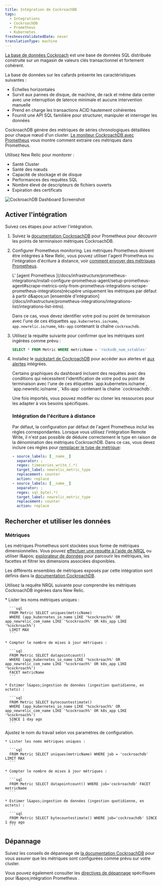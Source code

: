 ```yaml
---
title: Intégration de CockroachDB
tags:
  - Integrations
  - CockroachDB
  - Prometheus
  - Kubernetes
freshnessValidatedDate: never
translationType: machine
---
```


[La base de données Cockroach](https://www.cockroachlabs.com/docs/) est une base de données SQL distribuée construite sur un magasin de valeurs clés transactionnel et fortement cohérent.

La base de données sur les cafards présente les caractéristiques suivantes :

* Échelles horizontales
* Survit aux pannes de disque, de machine, de rack et même data center avec une interruption de latence minimale et aucune intervention manuelle
* Prend en charge les transactions ACID hautement cohérentes
* Fournit une API SQL familière pour structurer, manipuler et interroger les données

CockroachDB génère des métriques de séries chronologiques détaillées pour chaque nœud d&apos;un cluster. [Le moniteur CockroachDB avec Prometheus](https://www.cockroachlabs.com/docs/v22.1/monitor-cockroachdb-with-prometheus.html#before-you-begin) vous montre comment extraire ces métriques dans Prometheus.

Utilisez New Relic pour monitorer :

* Santé Cluster
* Santé des nœuds
* Capacité de stockage et de disque
* Performances des requêtes SQL
* Nombre élevé de descripteurs de fichiers ouverts
* Expiration des certificats

<img title="CockroachDB Dashboard" alt="CockroachDB Dashboard Screenshot" src="/images/infrastructure_screenshot-crop-cockroachdb-dashboard.webp" />

## Activer l&apos;intégration

Suivez ces étapes pour activer l&apos;intégration.

1. Suivez la [documentation CockroachDB](https://www.cockroachlabs.com/docs/v22.1/monitor-cockroachdb-with-prometheus.html) pour Prometheus pour découvrir les points de terminaison métriques CockroachDB.

2. Configurer Prometheus monitoring. Les métriques Prometheus doivent être intégrées à New Relic, vous pouvez utiliser l&apos;agent Prometheus ou l&apos;intégration d&apos;écriture à distance, voir [comment envoyer des métriques Prometheus](/docs/infrastructure/prometheus-integrations/install-configure-prometheus-agent/get-started/send-prometheus-metric-data-new-relic/).

   <Callout variant="important">
     L&apos; [agent Prometheus ](/docs/infrastructure/prometheus-integrations/install-configure-prometheus-agent/setup-prometheus-agent#scrape-metrics-only-from-prometheus-integrations-scrape-prometheus-integrations)récupère uniquement les métriques par défaut à partir d&amp;apos;un [ensemble d&apos;intégration](/docs/infrastructure/prometheus-integrations/integrations-list/integrations-list-intro).

     Dans ce cas, vous devez identifier votre pod ou point de terminaison avec l&apos;une de ces étiquettes `app.kubernetes.io/name`, `app.newrelic.io/name`, `k8s-app` contenant la chaîne `cockroachdb`.
   </Callout>

3. Utilisez la requête suivante pour confirmer que les métriques sont ingérées comme prévu :

   ```sql
   SELECT * FROM Metric WHERE metricName = 'rocksdb_num_sstables'
   ```

4. Installez le [quickstart de CockroachDB](https://newrelic.com/instant-observability/?search=cockroachdb) pour accéder aux <InlinePopover type="dashboards" />alertes et [aux alertes](/docs/alerts-applied-intelligence/new-relic-alerts/learn-alerts/introduction-alerts/) intégrées.

   <Callout variant="important">
     Certains graphiques du dashboard incluent des requêtes avec des conditions qui nécessitent l&apos;identification de votre pod ou point de terminaison avec l&apos;une de ces étiquettes `app.kubernetes.io/name`, `app.newrelic.io/name`, `k8s-app` contenant la chaîne `cockroachdb`.
   </Callout>

   Une fois importés, vous pouvez modifier ou cloner les ressources pour les adapter à vos besoins spécifiques.

   ### Intégration de l&apos;écriture à distance

   Par défaut, la configuration par défaut de l&apos;agent Prometheus inclut les règles correspondantes. Lorsque vous utilisez l&apos;intégration Remote Write, il n&apos;est pas possible de déduire correctement le type en raison de la dénomination des métriques CockroachDB. Dans ce cas, vous devez inclure ces règles pour [remplacer le type de métrique](/docs/infrastructure/prometheus-integrations/install-configure-remote-write/set-your-prometheus-remote-write-integration/#override-mapping):

   ```yaml
   - source_labels: [__name__]
     separator: ;
     regex: timeseries_write_(.*)
     target_label: newrelic_metric_type
     replacement: counter
     action: replace
   - source_labels: [__name__]
     separator: ;
     regex: sql_byte(.*)
     target_label: newrelic_metric_type
     replacement: counter
     action: replace
   ```

## Rechercher et utiliser les données

### Métriques

Les métriques Prometheus sont stockées sous forme de métriques dimensionnelles. Vous pouvez [effectuer une requête à l&apos;aide de NRQL](/docs/telemetry-data-platform/get-data/apis/query-metric-data-type/) ou utiliser l&amp;apos; [explorateur de données](/docs/query-your-data/explore-query-data/browse-data/introduction-data-explorer/) pour parcourir les métriques, les facettes et filtrer les dimensions associées disponibles.

Les différents ensembles de métriques exposés par cette intégration sont définis dans la [documentation CockroachDB](https://www.cockroachlabs.com/docs/stable/monitoring-and-alerting.html).

Utilisez la requête NRQL suivante pour comprendre les métriques CockroachDB ingérées dans New Relic.

<CollapserGroup>
  <Collapser id="prometheus-agent" title="Agent Prometheus de New Relic">
    * Lister les noms métriques uniques :

      ```sql
      FROM Metric SELECT uniques(metricName) 
      WHERE (app_kubernetes_io_name LIKE '%cockroach%' OR app_newrelic_com_name LIKE '%cockroach%' OR k8s_app LIKE '%cockroach%') 
      LIMIT MAX
      ```

    * Compter le nombre de mises à jour métriques :

      ```sql
      FROM Metric SELECT datapointcount() 
      WHERE (app_kubernetes_io_name LIKE '%cockroach%' OR app_newrelic_com_name LIKE '%cockroach%' OR k8s_app LIKE '%cockroach%') 
      FACET metricName
      ```

    * Estimer l&apos;ingestion de données (ingestion quotidienne, en octets) :

      ```sql
      FROM Metric SELECT bytecountestimate() 
      WHERE (app_kubernetes_io_name LIKE '%cockroach%' OR app_newrelic_com_name LIKE '%cockroach%' OR k8s_app LIKE '%cockroach%') 
      SINCE 1 day ago
      ```
  </Collapser>

  <Collapser id="others" title="Autre">
    <Callout variant="tip">
      Ajustez le nom du travail selon vos paramètres de configuration.
    </Callout>

    * Lister les noms métriques uniques :

      ```sql
      FROM Metric SELECT uniques(metricName) WHERE job = 'cockroachdb' LIMIT MAX
      ```

    * Compter le nombre de mises à jour métriques :

      ```sql
      FROM Metric SELECT datapointcount() WHERE job='cockroachdb' FACET metricName
      ```

    * Estimer l&apos;ingestion de données (ingestion quotidienne, en octets) :

      ```sql
      FROM Metric SELECT bytecountestimate() WHERE job='cockroachdb' SINCE 1 day ago
      ```
  </Collapser>
</CollapserGroup>

## Dépannage

Suivez les conseils de dépannage de [la documentation CockroachDB](https://www.cockroachlabs.com/docs/v22.1/monitor-cockroachdb-with-prometheus.html) pour vous assurer que les métriques sont configurées comme prévu sur votre cluster.

Vous pouvez également consulter les [directives de dépannage](/docs/infrastructure/prometheus-integrations/troubleshooting/no-data-appears-prometheus-integration) spécifiques pour l&amp;apos;intégration Prometheus .